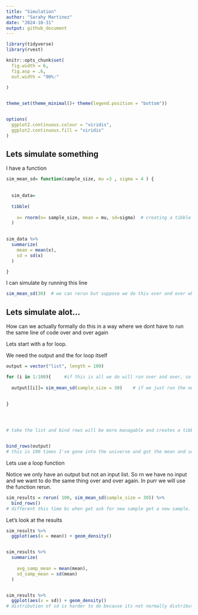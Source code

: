 ```yaml
---
title: "Simulation"
author: "Sarahy Martinez"
date: "2024-10-31"
output: github_document
---
```



```r
library(tidyverse)
library(rvest)

knitr::opts_chunk$set(
  fig.width = 6,
  fig.asp = .6,
  out.width = "90%:"
  
)


theme_set(theme_minimal()+ theme(legend.position = "bottom"))


options(
  ggplot2.continuous.colour = "viridis",
  ggplot2.continuous.fill = "viridis"
)
```


## Lets simulate something 

I have a function

```r

sim_mean_sd= function(sample_size, mu =3 , sigma = 4 ) {
  
  
  sim_data=
    
  tibble(
    
    x= rnorm(n= sample_size, mean = mu, sd=sigma)  # creating a tibble (table of values), with diff mean and SD
  )

  
sim_data %>% 
  summarize(
    mean = mean(x),
    sd = sd(x)
  )

}


```



I can simulate by running this line

```r

sim_mean_sd(30)  # we can rerun but suppose we do this over and over what do the distributions of means look like? 
```


## Lets simulate alot... 
How can we actually formally do this in a way where we dont have to run the same line of code over and over again 

Lets start with a for loop.  

We need the output and the for loop itself 


```r

output = vector("list", length = 100)

for (i in 1:100){     #if this is all we do will run over and over, so need output when you run and say i=3, 4, 5 etc 
  
  output[[i]]= sim_mean_sd(sample_size = 30)    # if we just run the output will return all 100 mean and sd
  
  
}




# take the list and bind rows will be more managable and creates a tibble 


bind_rows(output)
# this is 100 times I've gone into the universe and got the mean and sd, this is what happened the first time, second, etc. 
```

Lets use a loop function 

Notice we only have an output but not an input list. So rn we have no input and we want to do the same thing over and over again. In purr we will use the function rerun. 



```r
sim_results = rerun( 100, sim_mean_sd(sample_size = 30)) %>% 
  bind_rows()
# different this time bc when get ask for new sample get a new sample. but setting seed can make r start at the same point

```


Let's look at the results 

```r

sim_results %>% 
  ggplot(aes(x = mean)) + geom_density()


sim_results %>% 
  summarize(
    
    avg_samp_mean = mean(mean),
    sd_samp_mean = sd(mean)
  )


sim_results %>% 
  ggplot(aes(x = sd)) + geom_density()
# distribution of sd is harder to do because its not normally distributed 
```


















